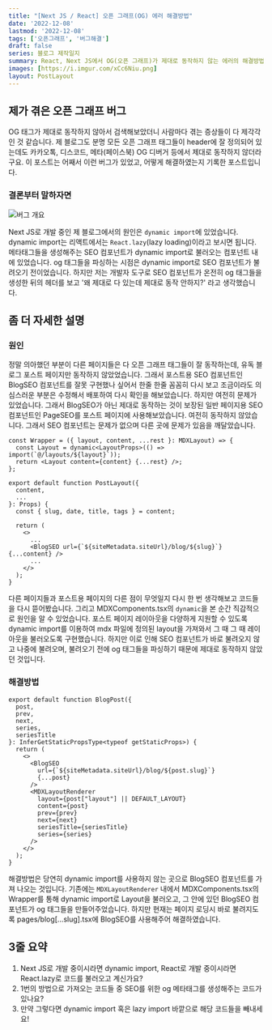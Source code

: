 ```yaml
---
title: "[Next JS / React] 오픈 그래프(OG) 에러 해결방법"
date: '2022-12-08'
lastmod: '2022-12-08'
tags: ['오픈그래프', '버그해결']
draft: false
series: 블로그 제작일지
summary: React, Next JS에서 OG(오픈 그래프)가 제대로 동작하지 않는 에러의 해결방법을 공유합니다.
images: [https://i.imgur.com/xCc6Niu.png]
layout: PostLayout
---
```


## 제가 겪은 오픈 그래프 버그

OG 태그가 제대로 동작하지 않아서 검색해보았더니 사람마다 겪는 증상들이 다 제각각인 것 같습니다.
제 블로그도 분명 모든 오픈 그래프 태그들이 header에 잘 정의되어 있는데도 카카오톡, 디스코드, 메타(페이스북) OG 디버거 등에서
제대로 동작하지 않더라구요. 이 포스트는 어째서 이런 버그가 있었고, 어떻게 해결하였는지 기록한 포스트입니다.

### 결론부터 말하자면

![버그 개요](https://i.imgur.com/OWgg3Vb.png)

Next JS로 개발 중인 제 블로그에서의 원인은 `dynamic import`에 있었습니다. dynamic import는
리액트에서는 `React.lazy`(lazy loading)이라고 보시면 됩니다. 메타태그들을 생성해주는 SEO 컴포넌트가
dynamic import로 불러오는 컴포넌트 내에 있었습니다. og 태그들을 파싱하는 시점은 dynamic import로
SEO 컴포넌트가 불려오기 전이었습니다. 하지만 저는 개발자 도구로 SEO 컴포넌트가 온전히 og 태그들을
생성한 뒤의 헤더를 보고 '왜 제대로 다 있는데 제대로 동작 안하지?' 라고 생각했습니다.

## 좀 더 자세한 설명

### 원인

정말 의아했던 부분이 다른 페이지들은 다 오픈 그래프 태그들이 잘 동작하는데, 유독 블로그 포스트 페이지만
동작하지 않았었습니다. 그래서 포스트용 SEO 컴포넌트인 BlogSEO 컴포넌트를 잘못 구현했나 싶어서 한줄 한줄
꼼꼼히 다시 보고 조금이라도 의심스러운 부분은 수정해서 배포하여 다시 확인을 해보았습니다. 하지만 여전히
문제가 있었습니다. 그래서 BlogSEO가 아닌 제대로 동작하는 것이 보장된 일반 페이지용 SEO 컴포넌트인
PageSEO를 포스트 페이지에 사용해보았습니다. 여전히 동작하지 않았습니다. 그래서 SEO 컴포넌트는
문제가 없으며 다른 곳에 문제가 있음을 깨달았습니다.

```tsx:MDXComponents.tsx
const Wrapper = ({ layout, content, ...rest }: MDXLayout) => {
  const Layout = dynamic<LayoutProps>(() => import(`@/layouts/${layout}`));
  return <Layout content={content} {...rest} />;
};
```

```tsx:PostLayout.tsx
export default function PostLayout({
  content,
  ...
}: Props) {
  const { slug, date, title, tags } = content;

  return (
    <>
      ...
      <BlogSEO url={`${siteMetadata.siteUrl}/blog/${slug}`} {...content} />
      ...
    </>
  );
}
```

다른 페이지들과 포스트용 페이지의 다른 점이 무엇일지 다시 한 번 생각해보고 코드들을 다시 뜯어봤습니다.
그리고 MDXComponents.tsx의 `dynamic`을 본 순간 직감적으로 원인을 알 수 있었습니다. 포스트 페이지 레이아웃을 다양하게
지원할 수 있도록 dynamic import를 이용하여 mdx 파일에 정의된 layout을 가져와서 그 때 그 때 레이아웃을
불러오도록 구현했습니다. 하지만 이로 인해 SEO 컴포넌트가 바로 불려오지 않고 나중에 불려오며,
불려오기 전에 og 태그들을 파싱하기 때문에 제대로 동작하지 않았던 것입니다.

### 해결방법

```tsx:/pages/blog/[...slug].tsx
export default function BlogPost({
  post,
  prev,
  next,
  series,
  seriesTitle
}: InferGetStaticPropsType<typeof getStaticProps>) {
  return (
    <>
      <BlogSEO
        url={`${siteMetadata.siteUrl}/blog/${post.slug}`}
        {...post}
      />
      <MDXLayoutRenderer
        layout={post["layout"] || DEFAULT_LAYOUT}
        content={post}
        prev={prev}
        next={next}
        seriesTitle={seriesTitle}
        series={series}
      />
    </>
  );
}
```

해결방법은 당연히 dynamic import를 사용하지 않는 곳으로 BlogSEO 컴포넌트를 가져 나오는 것입니다.
기존에는 `MDXLayoutRenderer` 내에서 MDXComponents.tsx의 Wrapper를 통해 dynamic import로 Layout을 불러오고,
그 안에 있던 BlogSEO 컴포넌트가 og 태그들을 만들어주었습니다. 하지만 현재는 페이지 로딩시 바로
불려지도록 pages/blog[...slug].tsx에 BlogSEO를 사용해주어 해결하였습니다.

## 3줄 요약

1. Next JS로 개발 중이시라면 dynamic import, React로 개발 중이시라면 React.lazy로 코드를 불러오고 계신가요?
2. 1번의 방법으로 가져오는 코드들 중 SEO를 위한 og 메타태그를 생성해주는 코드가 있나요?
3. 만약 그렇다면 dynamic import 혹은 lazy import 바깥으로 해당 코드들을 빼내세요!

